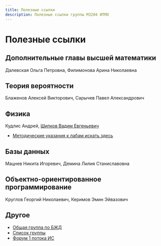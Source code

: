 ```yaml
---
title: Полезные ссылки
description: Полезные ссылки группы M3204 ИТМО
---
```


# Полезные ссылки


<Deadlines />


<AppInstall />

## Дополнительные главы высшей математики
Далевская Ольга Петровна, Филимонова Арина Николаевна

## Теория вероятности
Блаженов Алексей Викторович, Сарычев Павел Александрович

## Физика
Кудлис Андрей, [Шипков Вадим Евгеньевич](mailto:vadim.shipkov@metalab.ifmo.ru)
- [Методические указания к лабам искать здесь](https://study.physics.itmo.ru/)

## Базы данных

Мацнев Никита Игоревич, Демина Лилия Станиславовна

## Объектно-ориентированное программирование
Круглов Георгий Николаевич, Керимов Эмин Эйвазович

## Другое

- [Общая группа по БЖД](https://vk.com/lifesafety_itmo)
- [Список группы](https://docs.google.com/spreadsheets/d/1uwENyA1gTMUT13ZMmX4g04JD_Yt046nxrjswlnWiIns/edit?usp=sharing)
- [Форум 1 потока ИС](https://t.me/+-vtPNsU8axxiZDVi)


<EditPageLink filePath="/src/pages/index.mdx" />
